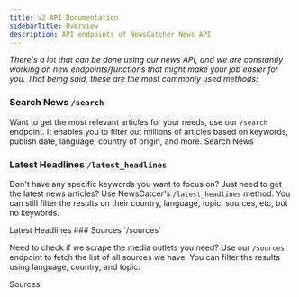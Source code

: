 ```yaml
---
title: v2 API Documentation
sidebarTitle: Overview
description: API endpoints of NewsCatcher News API
---
```


_There's a lot that can be done using our news API, and we are constantly working on new endpoints/functions that might make your job easier for you. That being said, these are the most commonly used methods:_

### Search News `/search`

Want to get the most relevant articles for your needs, use our `/search` endpoint. It enables you to filter out millions of articles based on keywords, publish date, language, country of origin, and more.
<Card href="v2/api-reference/search/search-for-specific-news-articles" icon="caret-right">
Search News
</Card>

### Latest Headlines `/latest_headlines`

Don't have any specific keywords you want to focus on? Just need to get the latest news articles? Use NewsCatcer's `/latest_headlines` method. You can still filter the results on their country, language, topic, sources, etc, but no keywords.

<Card href="v2/api-reference/latest_headlines/get-latest-news-articles" icon="caret-right">
Latest Headlines
</Card>
### Sources `/sources`

Need to check if we scrape the media outlets you need? Use our `/sources` endpoint to fetch the list of all sources we have. You can filter the results using language, country, and topic.

<Card href="v2/api-reference/sources/get-top-news-sources-supported-by-newscatcher" icon="caret-right">
Sources
</Card>

